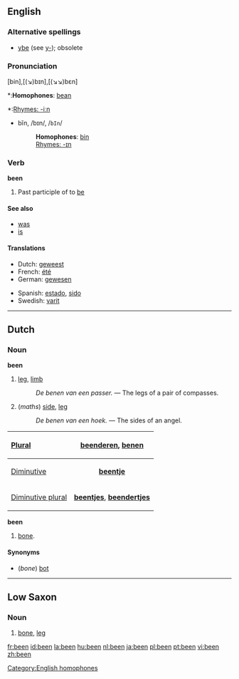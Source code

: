 ==English==

{{rank|who|said|would|46|been|will|no|them}}

===Alternative spellings===
*[[ybe]] (see [[y-]]); obsolete

===Pronunciation===
[bin],[(↘)bɪn],[(↘↘)bɛn]
*:'''Homophones''': [[bean]] [[Category:English homophones]]
*:[[Rhymes:English:-iːn|Rhymes: -iːn]]
*bĭn, /bɪn/, /<tt>bIn</tt>/
*:'''Homophones''': [[bin]]
*:[[Rhymes:English:-ɪn|Rhymes: -ɪn]]

===Verb===
'''been''' 
# Past participle of to [[be]]

====See also====
*[[was]]
*[[is]]

====Translations====
{{top}}
* Dutch: [[geweest]]
* French: [[été]]
* German: [[gewesen]]
{{mid}}
* Spanish: [[estado]], [[sido]]
* Swedish: [[varit]]
{{bottom}}

----
==Dutch==

===Noun===
{{nl-noun|benen|beentje}}
'''been''' {{n}}
# [[leg]], [[limb]]
#: ''De benen van een passer.'' &mdash; The legs of a pair of compasses.
# (''maths'') [[side]], [[leg]]
#: ''De benen van een hoek.'' &mdash; The sides of an angel.

{| style="float:right; margin-bottom:1em; margin-left:1em; border: 1px solid #AAAAAA; font-size:90%; border-collapse:collapse;" cellpadding="3" rules="all"
|-
!bgcolor=#FFFFE0 align=left|[[plural|Plural]]
|align=center|'''[[beenderen]]''', '''[[benen]]'''
|-
!bgcolor=#FFFFE0 align=left|[[diminutive|Diminutive]]
|align=center|'''[[beentje]]'''
|-
!bgcolor=#FFFFE0 align=left|[[diminutive|Diminutive plural]]
|align=center|'''[[beentjes]]''', '''[[beendertjes]]'''
|}
'''been''' {{n}}
# [[bone]].

====Synonyms====
* (''bone'') [[bot]]

----

==Low Saxon==

===Noun===
# [[bone]], [[leg]]

[[fr:been]]
[[id:been]]
[[la:been]]
[[hu:been]]
[[nl:been]]
[[ja:been]]
[[pl:been]]
[[pt:been]]
[[vi:been]]
[[zh:been]]